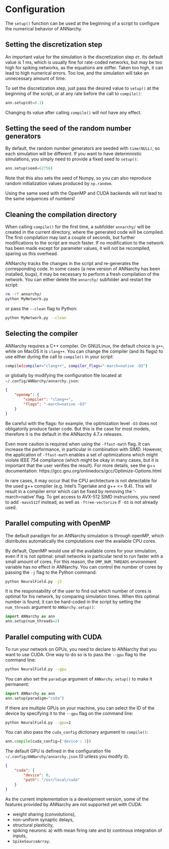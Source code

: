# Configuration

The `setup()` function can be used at the beginning of a script to configure the numerical behavior of ANNarchy.

## Setting the discretization step

An important value for the simulation is the discretization step `dt`. Its default value is 1 ms, which is usually fine for rate-coded networks, but may be too high for spiking networks, as the equations are stiffer. Taken too high, it can lead to high numerical errors. Too low, and the simulation will take an unnecessary amount of time.

To set the discretization step, just pass the desired value to `setup()` at the beginning of the script, or at any rate before the call to `compile()`:

```python
ann.setup(dt=0.1)
```

Changing its value after calling `compile()` will not have any effect.

## Setting the seed of the random number generators

By default, the random number generators are seeded with `time(NULL)`, so each simulation will be different. If you want to have deterministic simulations, you simply need to provide a fixed seed to `setup()`:

```python
ann.setup(seed=62756)
```

Note that this also sets the seed of Numpy, so you can also reproduce random initialization values produced by `np.random`.

:::callout-note

Using the same seed with the OpenMP and CUDA backends will not lead to the same sequences of numbers!
:::

## Cleaning the compilation directory

When calling `compile()` for the first time, a subfolder `annarchy/` will be created in the current directory, where the generated code will be compiled. The first compilation may last a couple of seconds, but further modifications to the script are much faster. If no modification to the network has been made except for parameter values, it will not be recompiled, sparing us this overhead.

ANNarchy tracks the changes in the script and re-generates the corresponding code. In some cases (a new version of ANNarchy has been installed, bugs), it may be necessary to perform a fresh compilation of the network. You can either delete the `annarchy/` subfolder and restart the script:

```bash
rm -rf annarchy/
python MyNetwork.py
```

or pass the `--clean` flag to Python:

```bash
python MyNetwork.py --clean 
```

## Selecting the compiler

ANNarchy requires a C++ compiler. On GNU/Linux, the default choice is `g++`, while on MacOS it is `clang++`. You can change the compiler (and its flags) to use either during the call to `compile()` in your script:

```bash
compile(compiler="clang++", compiler_flags="-march=native -O3")
```

or globally by modifying the configuration file located at `~/.config/ANNarchy/annarchy.json`:

``` .json
{
    "openmp": {
        "compiler": "clang++",
        "flags": "-march=native -O3"
    }
}
```

Be careful with the flags: for example, the optimization level `-O3` does not obligatorily produce faster code. But this is the case for most models, therefore it is the default in the ANNarchy 4.7.x releases.

Even more caution is required when using the `-ffast-math` flag. It can increase the performance, in particular in combination with SIMD. However, the application of `-ffast-math` enables a set of optimizations which might violate IEEE 754 compliance (which might be okay in many cases, but it is important that the user verifies the result). For more details, see the
g++ documentation: https://gcc.gnu.org/onlinedocs/gcc/Optimize-Options.html

:::callout-note

In rare cases, it may occur that the CPU architecture is not detectable for the used g++ compiler (e.g. Intel's Tigerlake and g++ <= 9.4). This will result in a compiler error which can be fixed by removing the '-march=native' flag. To get access to AVX-512 SIMD instructions, you need to add `-mavx512f` instead, as well as `-ftree-vectorize` if `-O3` is not already used.
:::

## Parallel computing with OpenMP

The default paradigm for an ANNarchy simulation is through openMP, which distributes automatically the computations over the available CPU cores.

By default, OpenMP would use all the available cores for your simulation, even if it is not optimal: small networks in particular tend to run faster with a small amount of cores. For this reason, the `OMP_NUM_THREADS` environment variable has no effect in ANNarchy. You can control the number of cores by passing the `-j` flag to the Python command:

```bash
python NeuralField.py -j2
```

It is the responsability of the user to find out which number of cores is optimal for his network, by comparing simulation times. When this optimal number is found, it can be hard-coded in the script by setting the `num_threads` argument to `ANNarchy.setup()`:

```python
import ANNarchy as ann
ann.setup(num_threads=2)
```

## Parallel computing with CUDA

To run your network on GPUs, you need to declare to ANNarchy that you want to use CUDA. One way to do so is to pass the `--gpu` flag to the command line:

```bash
python NeuralField.py --gpu
```

You can also set the `paradigm` argument of `ANNarchy.setup()` to make it permanent:

```python
import ANNarchy as ann
ann.setup(paradigm="cuda")
```

If there are multiple GPUs on your machine, you can select the ID of the device by specifying it to the `--gpu` flag on the command line:

```bash
python NeuralField.py --gpu=2
```

You can also pass the `cuda_config` dictionary argument to `compile()`:

```python
ann.compile(cuda_config={'device': 2})
```

The default GPU is defined in the configuration file `~/.config/ANNarchy/annarchy.json` (0 unless you modify it).

``` .json
{
    "cuda": {
        "device": 0,
        "path": "/usr/local/cuda"
    }
}
```

:::callout-hint

As the current implementation is a development version, some of the features provided by ANNarchy are not supported yet with CUDA:

* weight sharing (convolutions),
* non-uniform synaptic delays,
* structural plasticity,
* spiking neurons: a) with mean firing rate and b) continous integration of inputs,
* `SpikeSourceArray`.
:::
